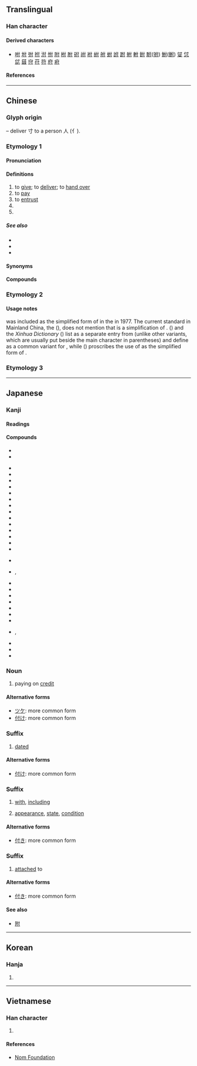 {{also|村|代}}
{{character info}}
==Translingual==

===Han character===
{{Han char|rn=9|rad=人|as=03|sn=5|four=24200|canj=ODI|ids=⿰亻寸}}

====Derived characters====
* [[咐]] [[坿]] [[弣]] [[拊]] [[泭]] [[㤔]] [[附]] [[柎]] [[胕]] [[䂤]] [[祔]] [[袝]] [[紨]] [[䑧]] [[蚹]] [[詂]] [[跗]] [[䠵]] [[軵]] [[鉜]] [[駙]]([[驸]]) [[鮒]]([[鲋]]) [[姇]] [[怤]] [[㖚]] [[䵾]] [[𡧛]] [[苻]] [[符]] [[府]] [[㾈]]

====References====
{{Han ref|kx=0092.120|dkj=00373|dj=0196.020|hdz=10112.050|uh=4ED8}}

----

==Chinese==
{{zh-forms}}

===Glyph origin===
{{Han etym}}
{{Han compound|人|alt1=亻|t1=person|寸|t2=hand|ls=ic}} – deliver 寸 to a person 人 (亻).

===Etymology 1===

====Pronunciation====
{{zh-pron
|m=fù
|c=fu6
|c-t=fu5
|g=fu4
|h=pfs=fu;gd=fu4
|md=hó
|mn=ml,jj,tw:hù
|mn-t=hu3
|w=
|mc=y
|oc=y
|ma=
|cat=v,pn
}}

====Definitions====
{{zh-hanzi}}

# to [[give]]; to [[deliver]]; to [[hand over]]
# to [[pay]]
# to [[entrust]]
# {{zh-alt-form|副|a [[pair]]; a [[set]]; {{n-g|a classifier for facial expressions}}}}
# {{surname|zh}}

=====See also=====
* {{zh-l|給錢}}
* {{zh-l|納}}
* {{zh-l|支付}}

==== Synonyms ====
{{zh-dial|付}}

====Compounds====
{{zh-der|乾回付|分期付款|付之烏有|付合|償付|付方|代付|付給|委付|付之流水|天付良緣|付諸實施|付丙丁|付印|付款人|付之一哂|付托|付丙|付耳|付與|匯付|付之一嘆|付諸洪喬|付之一炬|付能|付清|付衣缽|分付|付畀|付諸不理|付諸東流|付費|付託|付諸流水|付排|付之春夢|對付|付梓|付之闕如|付出|不付得|劄付|付足|不付能|墊付|付款|不付能勾|付帳|付之東流|囑付|兌付|付之一笑|保險給付|付刊|付諸一炬|付訖|付郵|付錢|交付|死亡給付|暗付|應付裕如|應付票據|札付|支付|盡付闕如|撥付|應付自如|窮於應付|掛失止付|應付帳款|窨付|移轉支付|祝付|盡付東流|現金給付|支付命令|拒付|應付|拒絕承付|止付|發付|抽付|押付|零付款|託付|責付|給付|零存整付|覷付|繳付|補償支付|醫療給付|見付|預付|過付|預付卡|付崗|付家灣|付寨|付家堰}}

{{zh-cat|Elementary}}

===Etymology 2===
{{zh-see|傅|ss}}

====Usage notes====
{{lang|zh|付}} was included as the simplified form of {{l|zh|傅}} in the {{w|Second round of simplified Chinese characters|second round of simplification}} in 1977. The current standard in Mainland China, the {{w|Table of General Standard Chinese Characters}} ({{w2|zh|通用规范汉字表}}), does not mention that {{lang|zh|付}} is a simplification of {{l|zh|傅}}. ''{{w|A Dictionary of Current Chinese}}'' ({{w2|zh|现代汉语词典}}) and the ''Xinhua Dictionary'' ({{w2|zh|新华字典}}) list {{lang|zh|付}} as a separate entry from {{l|zh|傅}} (unlike other variants, which are usually put beside the main character in parentheses) and define {{lang|zh|付}} as a common variant for {{l|zh|傅}}, while ''{{w|Xiandai Hanyu Guifan Cidian}}'' ({{w2|zh|pref=《|现代汉语规范词典|suf=》}}) proscribes the use of {{lang|zh|付}} as the simplified form of {{l|zh|傅}}.

===Etymology 3===
{{zh-see|副|ssv}}

----

==Japanese==

===Kanji===
{{ja-kanji|grade=4|rs=人03}}

====Readings====
{{ja-readings
|goon=ふ
|kanon=ふ
|kun=つ-ける, つ-け, つ-く, つ-き
}}

====Compounds====
{{top3}}
* {{ja-r|付%加|ふ%か|addition, annexation}}
* {{ja-r|付%記|ふ%き|addition, appendix, note}}
{{mid3}}
* {{ja-r|付%近|ふ%きん|neighborhood, vicinity}}
* {{ja-r|付%言|ふ%げん|saying in addition, postscript}}
* {{ja-r|付%図|ふ%ず|attached map, plan, diagram or chart}}
* {{ja-r|付%随|ふ%ずい|incident to, attaching to, annexed to}}
* {{ja-r|付%則|ふ%そく|additional rules, bylaws}}
* {{ja-r|付%属|ふ%ぞく|attached, belonging, included}}
* {{ja-r|付%帯|ふ%たい|incidental, ancillary, accessory}}
* {{ja-r|付%着|ふ%ちゃく|sticking to, clinging to, adhesion}}
* {{ja-r|付%与|ふ%よ|grant, allowance, endowment}}
* {{ja-r|付%録|ふ%ろく|appendix, supplement, annex}}
* {{ja-r|還%付|かん%ぷ|return, restoration}}
* {{ja-r|寄%付|き%ふ|contribution, donation}}
* {{ja-r|給%付|きゅう%ふ|provision, benefit}}
* {{ja-r|交%付|こう%ふ|delivering, handing over}}
{{mid3}}
* {{ja-r|送%付|そう%ふ|sending, forwarding}}
* {{ja-r|貼%付|ちょう%ふ}}, {{ja-r|貼%付|てん%ぷ|pasting, paste, appending}}
* {{ja-r|添%付|てん%ぷ|attachment, appendix}}
* {{ja-r|納%付|のう%ふ|payment, supply}}
* {{ja-r|配%付|はい%ふ|distributing, dealing out, apportionment}}
* {{ja-r|受%付|うけ%つけ|reception, information desk}}
* {{ja-r|受%付%中|うけ%つけ%ちゅう|currently accepting}}
* {{ja-r|貸%付|かし%つけ|loan}}
* {{ja-r|外%付|そと%づけ|attached outside, external}}
* {{ja-r|根%付|ね%つけ}}, {{ja-r|根%付|ね%づけ|[[netsuke]], small sculptures popular during the Edo period}}
* {{ja-r|番%付|ばん%づけ|ranking of entertainers}}
* {{ja-r|日%付|ひ%づけ|date, dating}}
* {{ja-r|八%日%付|よう%か%-づけ|dated the eighth}}
{{bottom}}

===Noun===
{{ja-noun|つけ}}

# paying on [[credit]]

====Alternative forms====
* [[ツケ]]: more common form
* [[付け]]: more common form

===Suffix===
{{ja-pos|づけ|suffix}}

# [[dated]]

====Alternative forms====
* [[付け]]: more common form

===Suffix===
{{ja-pos|つき|suffix}}

# [[with]], [[including]]
#: {{ja-usex|[[BD]]%'''付'''|ブルーレイ%-'''つき'''|with Blu-Ray disc included}}
# [[appearance]], [[state]], [[condition]]

====Alternative forms====
* [[付き]]: more common form

===Suffix===
{{ja-pos|づき|suffix}}

# [[attached]] to

====Alternative forms====
* [[付き]]: more common form

====See also====
* [[附]]

----

==Korean==

===Hanja===
{{ko-hanja|부}}

# {{rfdef|ko|sort=人03}}

----

==Vietnamese==

===Han character===
{{vi-readings|reading=[[phó]], [[phú]], [[pho]]|rs=人03}}

# {{rfdef|vi|sort=人03}}

====References====
* [http://nomfoundation.org/common/nom_details.php?codepoint=4ed8 Nom Foundation]